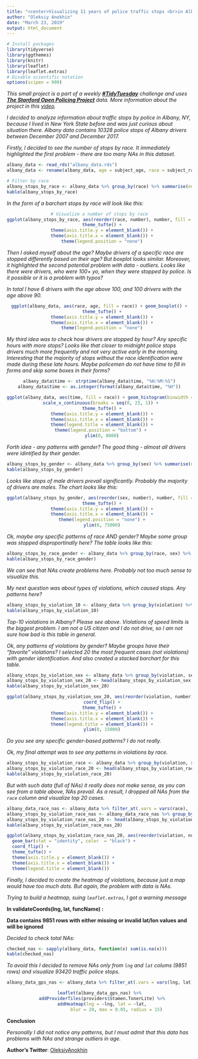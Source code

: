 ```yaml
---
title: "<center>Visualizing 11 years of police traffic stops <br>in Albany, New York</center></br>"
author: "Oleksiy Anokhin"
date: "March 23, 2019"
output: html_document
---
```


```r
# Install packages 
library(tidyverse)
library(ggthemes)
library(knitr)
library(leaflet)
library(leaflet.extras)
# Disable scientific notation
options(scipen = 999)
```

_This small project is a part of a weekly [**#TidyTuesday**](https://github.com/rfordatascience/tidytuesday) challenge and uses [**The Stanford Open Policing Project**](https://github.com/rfordatascience/tidytuesday/tree/master/data/2019/2019-03-19) data. More information about the project in this [video](https://www.youtube.com/watch?v=iwOWcuFjNfw)._

_I decided to analyze information about traffic stops by police in Albany, NY, because I lived in New York State before and was just curious about situation there. Albany data contains 10328 police stops of Albany drivers between December 2007 and December 2017._ 

_Firstly, I decided to see the number of stops by race. It immediately highlighted the first problem - there are too many NAs in this dataset._ 

```r
albany_data <- read_rds("albany_data.rds")
albany_data <- rename(albany_data, age = subject_age, race = subject_race, sex = subject_sex)

# Filter by race
albany_stops_by_race <- albany_data %>% group_by(race) %>% summarise(number = n())
kable(albany_stops_by_race)
```

_In the form of a barchart stops by race will look like this:_ 

<center>
```r
# Visualize a number of stops by race
ggplot(albany_stops_by_race, aes(reorder(race, number), number, fill = race)) + geom_bar(stat = "identity", color  = "black") +
  theme_tufte() +
  theme(axis.title.y = element_blank()) +
  theme(axis.title.x = element_blank()) +
  theme(legend.position = "none")
```
</center>

_Then I asked myself about the age? Maybe drivers of a specific race are stopped differently based on their age? But boxplot looks similar. Moreover, it highlighted the second potential problem with data - outliers. Looks like there were drivers, who were 100+ yo, when they were stopped by police. Is it possible or it is a problem with typos?_ 

_In total I have 6 drivers with the age above 100, and 100 drivers with the age above 90._ 

<center>
```r
ggplot(albany_data, aes(race, age, fill = race)) + geom_boxplot() +
  theme_tufte() +
  theme(axis.title.y = element_blank()) +
  theme(axis.title.x = element_blank()) +
  theme(legend.position = "none")
```
</center>

_My third idea was to check how drivers are stopped by hour? Any specific hours with more stops?_ 
_Looks like that closer to midnight police stops drivers much more frequently and not very active early in the morning._ 
_Interesting that the majority of stops without the race identification were made during these late hours. Maybe policemen do not have time to fill in forms and skip some boxes in their forms?_

<center>
```r
albany_data$time <- strptime(albany_data$time, "%H:%M:%S")
albany_data$time <- as.integer(format(albany_data$time, "%H"))

ggplot(albany_data, aes(time, fill = race)) + geom_histogram(binwidth = 1, color = "black", alpha = 0.8) +
  scale_x_continuous(breaks = seq(0, 23, 1)) + 
  theme_tufte() +
  theme(axis.title.y = element_blank()) +
  theme(axis.title.x = element_blank()) +
  theme(legend.title = element_blank()) +
  theme(legend.position = "bottom") + 
  ylim(0, 8000)
```
</center>

_Forth idea - any patterns with gender? The good thing - almost all drivers were idintified by their gender._ 

```r
albany_stops_by_gender <- albany_data %>% group_by(sex) %>% summarise(number = n())
kable(albany_stops_by_gender)
```

_Looks like stops of male drivers prevail significantly. Probably the majority of drivers are males. The chart looks like this:_

<center>
```r
ggplot(albany_stops_by_gender, aes(reorder(sex, number), number, fill = sex)) + geom_bar(stat = "identity", color  = "black") +
  theme_tufte() +
  theme(axis.title.y = element_blank()) +
  theme(axis.title.x = element_blank()) +
  theme(legend.position = "none") +
  ylim(0, 75000)
```
</center>

_Ok, maybe any specific patterns of race AND gender? Maybe some group was stopped disproportinally here? The table looks like this:_

```r
albany_stops_by_race_gender <- albany_data %>% group_by(race, sex) %>% summarise(number = n())
kable(albany_stops_by_race_gender)
```

_We can see that NAs create problems here. Probably not too much sense to visualize this._ 

_My next question was about types of violations, which caused stops. Any patterns here?_

```r
albany_stops_by_violation_10 <- albany_data %>% group_by(violation) %>% summarise(number = n()) %>% arrange(desc(number)) %>% top_n(10)
kable(albany_stops_by_violation_10)
```

_Top-10 violations in Albany? Please see above. Violations of speed limits is the biggest problem. I am not a US citizen and I do not drive, so I am not sure how bad is this table in general._

_Ok, any patterns of violations by gender? Maybe groups have their "favorite" violations? I selected 20 the most frequent cases (not violations) with gender identification. And also created a stacked barchart for this table._ 

```r
albany_stops_by_violation_sex <- albany_data %>% group_by(violation, sex) %>% summarise(number = n()) %>% arrange(desc(number)) 
albany_stops_by_violation_sex_20 <- head(albany_stops_by_violation_sex, 20)
kable(albany_stops_by_violation_sex_20)
```

<center>
```r
ggplot(albany_stops_by_violation_sex_20, aes(reorder(violation, number), number, fill = sex)) + geom_bar(stat = "identity", color  = "black") + 
  coord_flip() +
  theme_tufte() +
  theme(axis.title.y = element_blank()) +
  theme(axis.title.x = element_blank()) +
  theme(legend.title = element_blank()) +
  ylim(0, 15000)
```
</center>

_Do you see any specific gender-based patterns? I do not really._ 

_Ok, my final attempt was to see any patterns in violations by race._

```r
albany_stops_by_violation_race <- albany_data %>% group_by(violation, race) %>% summarise(number = n()) %>% arrange(desc(number)) 
albany_stops_by_violation_race_20 <- head(albany_stops_by_violation_race, 20)
kable(albany_stops_by_violation_race_20)
```

_But with such data (full of NAs) it really does not make sense, as you can see from a table above, NAs prevail. As a result, I dropped all NAs from the `race` column and visualize top 20 cases._ 

```r
albany_data_race_nas <- albany_data %>% filter_at(.vars = vars(race), .vars_predicate = any_vars(!is.na(.)))
albany_stops_by_violation_race_nas <- albany_data_race_nas %>% group_by(violation, race) %>% summarise(number = n()) %>% arrange(desc(number))
albany_stops_by_violation_race_nas_20 <- head(albany_stops_by_violation_race_nas, 20)
kable(albany_stops_by_violation_race_nas_20)

ggplot(albany_stops_by_violation_race_nas_20, aes(reorder(violation, number), number, fill = race)) + 
  geom_bar(stat = "identity", color  = "black") + 
  coord_flip() +
  theme_tufte() +
  theme(axis.title.y = element_blank()) +
  theme(axis.title.x = element_blank()) +
  theme(legend.title = element_blank())
```

_Finally, I decided to create the heatmap of violations, because just a map would have too much dots.
But again, the problem with data is NAs._

_Trying to build a heatmap, suing `leaflet.extras`, I got a warning message_

**In validateCoords(lng, lat, funcName) :**
  
  **Data contains 9851 rows with either missing or invalid lat/lon values and will be ignored**
  
_Decided to check total NAs:_

```r
checked_nas <- sapply(albany_data, function(x) sum(is.na(x)))
kable(checked_nas)
```

_To avoid this I decided to remove NAs only from `lng` and `lat` colums (9851 rows) and visualize 93420 traffic police stops._ 

<center>
```r
albany_data_gps_nas <- albany_data %>% filter_at(.vars = vars(lng, lat), .vars_predicate = any_vars(!is.na(.)))

leaflet(albany_data_gps_nas) %>%
  addProviderTiles(providers$Stamen.TonerLite) %>%
  addHeatmap(lng = ~lng, lat = ~lat,
             blur = 20, max = 0.05, radius = 15)
```
</center>

**Conclusion**

_Personally I did not notice any patterns, but I must admit that this data has problems with NAs and strange outliers in age._ 

**Author's Twitter**: [OleksiyAnokhin](https://twitter.com/OleksiyAnokhin)